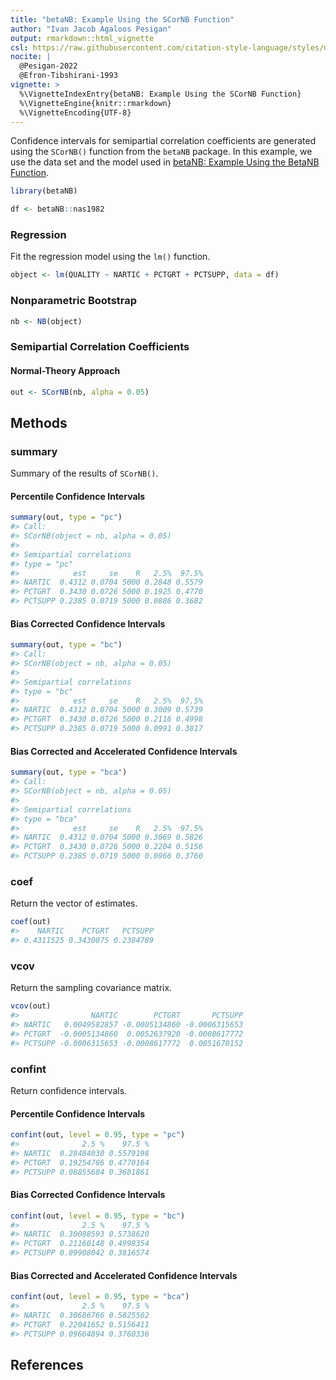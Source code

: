 ```yaml
---
title: "betaNB: Example Using the SCorNB Function"
author: "Ivan Jacob Agaloos Pesigan"
output: rmarkdown::html_vignette
csl: https://raw.githubusercontent.com/citation-style-language/styles/master/apa.csl
nocite: |
  @Pesigan-2022
  @Efron-Tibshirani-1993
vignette: >
  %\VignetteIndexEntry{betaNB: Example Using the SCorNB Function}
  %\VignetteEngine{knitr::rmarkdown}
  %\VignetteEncoding{UTF-8}
---
```




Confidence intervals for
semipartial correlation coefficients
are generated using
the `SCorNB()` function from the `betaNB` package.
In this example,
we use the data set and the model used in
[betaNB: Example Using the BetaNB Function](example-beta-nb.html).


``` r
library(betaNB)
```




``` r
df <- betaNB::nas1982
```

### Regression

Fit the regression model using the `lm()` function.


``` r
object <- lm(QUALITY ~ NARTIC + PCTGRT + PCTSUPP, data = df)
```

### Nonparametric Bootstrap


``` r
nb <- NB(object)
```

### Semipartial Correlation Coefficients

#### Normal-Theory Approach


``` r
out <- SCorNB(nb, alpha = 0.05)
```

## Methods

### summary

Summary of the results of `SCorNB()`.

#### Percentile Confidence Intervals


``` r
summary(out, type = "pc")
#> Call:
#> SCorNB(object = nb, alpha = 0.05)
#> 
#> Semipartial correlations
#> type = "pc"
#>            est     se    R   2.5%  97.5%
#> NARTIC  0.4312 0.0704 5000 0.2848 0.5579
#> PCTGRT  0.3430 0.0726 5000 0.1925 0.4770
#> PCTSUPP 0.2385 0.0719 5000 0.0886 0.3682
```

#### Bias Corrected Confidence Intervals


``` r
summary(out, type = "bc")
#> Call:
#> SCorNB(object = nb, alpha = 0.05)
#> 
#> Semipartial correlations
#> type = "bc"
#>            est     se    R   2.5%  97.5%
#> NARTIC  0.4312 0.0704 5000 0.3009 0.5739
#> PCTGRT  0.3430 0.0726 5000 0.2116 0.4998
#> PCTSUPP 0.2385 0.0719 5000 0.0991 0.3817
```

#### Bias Corrected and Accelerated Confidence Intervals


``` r
summary(out, type = "bca")
#> Call:
#> SCorNB(object = nb, alpha = 0.05)
#> 
#> Semipartial correlations
#> type = "bca"
#>            est     se    R   2.5%  97.5%
#> NARTIC  0.4312 0.0704 5000 0.3069 0.5826
#> PCTGRT  0.3430 0.0726 5000 0.2204 0.5156
#> PCTSUPP 0.2385 0.0719 5000 0.0966 0.3760
```

### coef

Return the vector of estimates.


``` r
coef(out)
#>    NARTIC    PCTGRT   PCTSUPP 
#> 0.4311525 0.3430075 0.2384789
```

### vcov

Return the sampling covariance matrix.


``` r
vcov(out)
#>                NARTIC        PCTGRT       PCTSUPP
#> NARTIC   0.0049582857 -0.0005134860 -0.0006315653
#> PCTGRT  -0.0005134860  0.0052637920 -0.0008617772
#> PCTSUPP -0.0006315653 -0.0008617772  0.0051670152
```

### confint

Return confidence intervals.

#### Percentile Confidence Intervals


``` r
confint(out, level = 0.95, type = "pc")
#>              2.5 %    97.5 %
#> NARTIC  0.28484030 0.5579198
#> PCTGRT  0.19254786 0.4770164
#> PCTSUPP 0.08855684 0.3681861
```

#### Bias Corrected Confidence Intervals


``` r
confint(out, level = 0.95, type = "bc")
#>              2.5 %    97.5 %
#> NARTIC  0.30088593 0.5738620
#> PCTGRT  0.21160148 0.4998354
#> PCTSUPP 0.09908042 0.3816574
```

#### Bias Corrected and Accelerated Confidence Intervals


``` r
confint(out, level = 0.95, type = "bca")
#>              2.5 %    97.5 %
#> NARTIC  0.30686766 0.5825502
#> PCTGRT  0.22041652 0.5156411
#> PCTSUPP 0.09664894 0.3760336
```

## References
